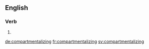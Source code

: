 ==English==

===Verb===
{{head|en}}

# {{present participle of|compartmentalize|lang=en}}

[[de:compartmentalizing]]
[[fr:compartmentalizing]]
[[sv:compartmentalizing]]